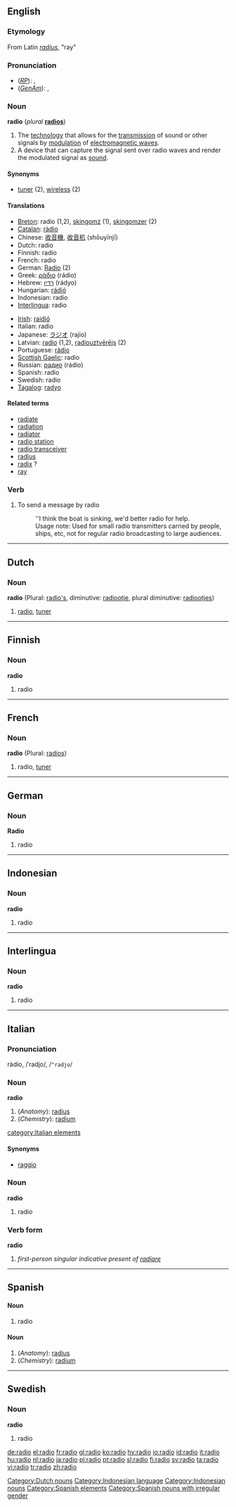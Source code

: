 {{See|radio-}}
==English==

===Etymology===
From Latin ''[[radius]]'', "ray"

===Pronunciation===
*(''[[RP]]''): {{IPA|/ˈɹeɪdiˌəʊ/}}, {{SAMPA|/"reIdi%@U/}}
*(''[[GenAm]]''): {{IPA|/ˈɹeɪdiˌoʊ/}}, {{SAMPA|/"reIdi%oU/}}

===Noun===
'''radio''' (''plural'' '''[[radios]]''')
# The [[technology]] that allows for the [[transmission]] of sound or other signals by [[modulation]] of [[electromagnetic wave]]s.
# A device that can capture the signal sent over radio waves and render the modulated signal as [[sound]].

====Synonyms====
*[[tuner]] (2), [[wireless]] (2)

====Translations====
{{top}}
*[[Breton]]: radio {{m}} (1,2), [[skingomz]] {{f}} (1), [[skingomzer]] {{m}} (2)
*[[Catalan]]: [[ràdio]] {{f}}
*Chinese: [[收音機]], [[收音机]] (shōuyīnjī)
*Dutch: radio {{m}}
*Finnish: radio
*French: radio {{f}}
*German: [[Radio]] {{n}} (2)
*Greek: [[ράδιο]] (rádio) {{n}}
*Hebrew: [[רדיו]] (rádyo)
*Hungarian: [[rádió]]
*Indonesian: radio
*[[Interlingua]]: radio
{{mid}}
*[[Irish]]: [[raidió]]
*Italian: radio {{f}}
*Japanese: [[ラジオ]] (rajio)
*Latvian: [[radio]] (1,2), [[radiouztvērējs]] {{m}} (2)
*Portuguese: [[rádio]] {{m}}
*[[Scottish Gaelic]]: radio
*Russian: [[радио]] (rádio) {{n}}
*Spanish: radio {{f}}
*Swedish: radio {{c}}
*[[Tagalog]]: [[radyo]] {{n}}
{{bottom}}

====Related terms====
*[[radiate]]
*[[radiation]]
*[[radiator]]
*[[radio station]]
*[[radio transceiver]]
*[[radius]]
*[[radix]] ?
*[[ray]]

===Verb===
{{en-verb}}
# To send a message by radio
#:''I think the boat is sinking, we'd better radio for help.
#:Usage note: Used for small radio transmitters carried by people, ships, etc, not for regular radio broadcasting to large audiences.

----

==Dutch==

===Noun===
'''radio''' {{m}} (Plural: [[radio's]], diminutive: [[radiootje]], plural diminutive: [[radiootjes]])

# [[#English|radio]], [[tuner]]

[[Category:Dutch nouns]]

----
==Finnish==

===Noun===
'''radio'''

# radio

----
==French==

===Noun===
'''radio''' {{f}} (Plural: [[radios]])

# radio, [[tuner]]

----
==German==

===Noun===
'''Radio''' {{n}}

# radio

----
==Indonesian==

===Noun===
'''radio'''

# radio

[[Category:Indonesian language]]
[[Category:Indonesian nouns]]

----

==Interlingua==

===Noun===
'''radio'''

# radio

----
==Italian==

===Pronunciation===
ràdio, /ˈradjo/, /<tt>"radjo</tt>/

===Noun===
'''radio''' {{m}}

#(''Anatomy''): [[radius]]
#(''Chemistry''): [[radium]]
[[category:Italian elements]]

====Synonyms====
*[[raggio]]

===Noun===
'''radio''' {{f}}

# radio

===Verb form===
'''radio'''

# ''first-person singular indicative present of [[radiare]]''

----
==Spanish==

====Noun====
{{es-noun-f}}

# radio

====Noun====
{{es-noun-m}}

#(''Anatomy''): [[radius]]
#(''Chemistry''): [[radium]]

[[Category:Spanish elements]]
[[Category:Spanish nouns with irregular gender]]

----

==Swedish==

===Noun===
'''radio''' {{c}}

# radio

[[de:radio]]
[[el:radio]]
[[fr:radio]]
[[gl:radio]]
[[ko:radio]]
[[hy:radio]]
[[io:radio]]
[[id:radio]]
[[it:radio]]
[[hu:radio]]
[[nl:radio]]
[[ja:radio]]
[[pl:radio]]
[[pt:radio]]
[[sl:radio]]
[[fi:radio]]
[[sv:radio]]
[[ta:radio]]
[[vi:radio]]
[[tr:radio]]
[[zh:radio]]